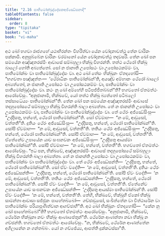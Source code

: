 ```yaml
---
title: "2.16 පාතිමෝක්ඛුද්දේසකඅජ්ඣේසනාදි"
tableOfContents: false
sidebar:
  order: 8
type: "tipitaka"
basket: "vi"
book: "vi-maha"
---
```



<DynamicBreadcrumb />

<Division number="155" book="vi-maha">

<Paragraph number="649" book="vi-maha">
අථ ඛෝ භගවා රාජගහේ යථාභිරන්තං විහරිත්වා යේන චෝදනාවත්ථු තේන චාරිකං පක්කාමි. අනුපුබ්බේන චාරිකං චරමානෝ යේන චෝදනාවත්ථු තදවසරි. තේන ඛෝ පන සමයේන අඤ්ඤතරස්මිං ආවාසේ සම්බහුලා භික්ඛූ විහරන්ති. තත්ථ ථේරෝ භික්ඛු බාලෝ හෝති අබ්‍යත්තෝ. සෝ න ජානාති උපෝසථං වා උපෝසථකම්මං වා, පාතිමෝක්ඛං වා පාතිමෝක්ඛුද්දේසං වා. අථ ඛෝ තේසං භික්ඛූනං ඒතදහෝසි—  “භගවතා පඤ්ඤත්තං—  ‘ථේරාධිකං පාතිමෝක්ඛන්’ති, අයඤ්ච අම්හාකං ථේරෝ බාලෝ අබ්‍යත්තෝ, න ජානාති උපෝසථං වා උපෝසථකම්මං වා, පාතිමෝක්ඛං වා පාතිමෝක්ඛුද්දේසං වා. කථං නු ඛෝ අම්හේහි පටිපජ්ජිතබ්බන්”ති? භගවතෝ ඒතමත්ථං ආරෝචේසුං. “අනුජානාමි, භික්ඛවේ, යෝ තත්ථ භික්ඛු බ්‍යත්තෝ පටිබලෝ තස්සාධේය්‍යං පාතිමෝක්ඛන්”ති.
</Paragraph>

<Paragraph number="650" book="vi-maha">
තේන ඛෝ පන සමයේන අඤ්ඤතරස්මිං ආවාසේ තදහුපෝසථේ සම්බහුලා භික්ඛූ විහරන්ති බාලා අබ්‍යත්තා. තේ න ජානන්ති උපෝසථං වා උපෝසථකම්මං වා, පාතිමෝක්ඛං වා පාතිමෝක්ඛුද්දේසං වා. තේ ථේරං අජ්ඣේසිංසු—  “උද්දිසතු, භන්තේ, ථේරෝ පාතිමෝක්ඛන්”ති. සෝ ඒවමාහ—  “න මේ, ආවුසෝ, වත්තතී”ති. දුතියං ථේරං අජ්ඣේසිංසු—  “උද්දිසතු, භන්තේ, ථේරෝ පාතිමෝක්ඛන්”ති. සෝපි ඒවමාහ—  “න මේ, ආවුසෝ, වත්තතී”ති. තතියං ථේරං අජ්ඣේසිංසු—  “උද්දිසතු, භන්තේ, ථේරෝ පාතිමෝක්ඛන්”ති. සෝපි ඒවමාහ—  “න මේ, ආවුසෝ, වත්තතී”ති. ඒතේනේව උපායේන යාව සංඝනවකං අජ්ඣේසිංසු—  “උද්දිසතු ආයස්මා පාතිමෝක්ඛන්”ති. සෝපි ඒවමාහ—  “න මේ, භන්තේ, වත්තතී”ති. භගවතෝ ඒතමත්ථං ආරෝචේසුං.
</Paragraph>

<Paragraph number="651" book="vi-maha">
“ඉධ පන, භික්ඛවේ, අඤ්ඤතරස්මිං ආවාසේ තදහුපෝසථේ සම්බහුලා භික්ඛූ විහරන්ති බාලා අබ්‍යත්තා. තේ න ජානන්ති උපෝසථං වා උපෝසථකම්මං වා, පාතිමෝක්ඛං වා පාතිමෝක්ඛුද්දේසං වා. තේ ථේරං අජ්ඣේසන්ති—  ‘උද්දිසතු, භන්තේ, ථේරෝ පාතිමෝක්ඛන්’ති. සෝ ඒවං වදේති—  ‘න මේ, ආවුසෝ, වත්තතී’ති. දුතියං ථේරං අජ්ඣේසන්ති—  ‘උද්දිසතු, භන්තේ, ථේරෝ පාතිමෝක්ඛන්’ති. සෝපි ඒවං වදේති—  ‘න මේ, ආවුසෝ, වත්තතී’ති. තතියං ථේරං අජ්ඣේසන්ති—  ‘උද්දිසතු, භන්තේ, ථේරෝ පාතිමෝක්ඛන්’ති. සෝපි ඒවං වදේති—  ‘න මේ, ආවුසෝ, වත්තතී’ති. ඒතේනේව උපායේන යාව සංඝනවකං අජ්ඣේසන්ති—  ‘උද්දිසතු ආයස්මා පාතිමෝක්ඛන්’ති. සෝපි ඒවං වදේති—  ‘න මේ, භන්තේ, වත්තතී’ති. තේහි, භික්ඛවේ, භික්ඛූහි ඒකෝ භික්ඛු සාමන්තා ආවාසා සජ්ජුකං පාහේතබ්බෝ—  ගච්ඡාවුසෝ, සංඛිත්තේන වා විත්ථාරේන වා පාතිමෝක්ඛං පරියාපුණිත්වාන ආගච්ඡාහී”ති.
</Paragraph>

<Paragraph number="652" book="vi-maha">
අථ ඛෝ භික්ඛූනං ඒතදහෝසි—  “කේන නු ඛෝ පාහේතබ්බෝ”ති? භගවතෝ ඒතමත්ථං ආරෝචේසුං. “අනුජානාමි, භික්ඛවේ, ථේරේන භික්ඛුනා නවං භික්ඛුං ආණාපේතුන්”ති. ථේරේන ආණත්තා නවා භික්ඛූ න ගච්ඡන්ති. භගවතෝ ඒතමත්ථං ආරෝචේසුං. “න, භික්ඛවේ, ථේරේන ආණත්තේන අගිලානේන න ගන්තබ්බං. යෝ න ගච්ඡේය්‍ය, ආපත්ති දුක්කටස්සා”ති.
</Paragraph>
</Division>